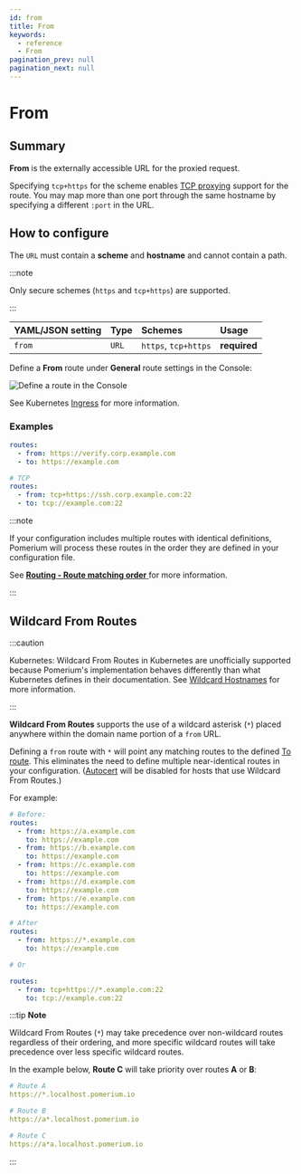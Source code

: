 ```yaml
---
id: from
title: From
keywords:
  - reference
  - From
pagination_prev: null
pagination_next: null
---
```



# From

## Summary

**From** is the externally accessible URL for the proxied request.

Specifying `tcp+https` for the scheme enables [TCP proxying](/docs/capabilities/tcp/) support for the route. You may map more than one port through the same hostname by specifying a different `:port` in the URL.

## How to configure

The `URL` must contain a **scheme** and **hostname** and cannot contain a path.

:::note

Only secure schemes (`https` and `tcp+https`) are supported.

:::

<Tabs>
<TabItem value="Core" label="Core">

| **YAML**/**JSON** setting | **Type** | **Schemes**          | **Usage**    |
| :------------------------ | :------- | :------------------- | :----------- |
| `from`                    | `URL`    | `https`, `tcp+https` | **required** |

</TabItem>
<TabItem value="Enterprise" label="Enterprise">

Define a **From** route under **General** route settings in the Console:

![Define a route in the Console](../img/routes/from-route.png)

</TabItem>
<TabItem value="Kubernetes" label="Kubernetes">

See Kubernetes [Ingress](/docs/deploy/k8s/ingress) for more information.

</TabItem>
</Tabs>

### Examples

```yaml
routes:
  - from: https://verify.corp.example.com
  - to: https://example.com

# TCP
routes:
  - from: tcp+https://ssh.corp.example.com:22
  - to: tcp://example.com:22
```

:::note

If your configuration includes multiple routes with identical definitions, Pomerium will process these routes in the order they are defined in your configuration file.

See [**Routing - Route matching order** ](/docs/capabilities/routing#route-matching-order) for more information.

:::

## Wildcard From Routes

:::caution

Kubernetes: Wildcard From Routes in Kubernetes are unofficially supported because Pomerium's implementation behaves differently than what Kubernetes defines in their documentation. See [Wildcard Hostnames](https://kubernetes.io/docs/concepts/services-networking/ingress/#hostname-wildcards) for more information.

:::

**Wildcard From Routes** supports the use of a wildcard asterisk (`*`) placed anywhere within the domain name portion of a `from` URL.

Defining a `from` route with `*` will point any matching routes to the defined [To route](/docs/reference/routes/to). This eliminates the need to define multiple near-identical routes in your configuration. ([Autocert](/docs/reference/autocert) will be disabled for hosts that use Wildcard From Routes.)

For example:

```yaml
# Before:
routes:
  - from: https://a.example.com
    to: https://example.com
  - from: https://b.example.com
    to: https://example.com
  - from: https://c.example.com
    to: https://example.com
  - from: https://d.example.com
    to: https://example.com
  - from: https://e.example.com
    to: https://example.com

# After
routes:
  - from: https://*.example.com
    to: https://example.com

# Or

routes:
  - from: tcp+https://*.example.com:22
    to: tcp://example.com:22
```

:::tip **Note**

Wildcard From Routes (`*`) may take precedence over non-wildcard routes regardless of their ordering, and more specific wildcard routes will take precedence over less specific wildcard routes.

In the example below, **Route C** will take priority over routes **A** or **B**:

```yaml
# Route A
https://*.localhost.pomerium.io

# Route B
https://a*.localhost.pomerium.io

# Route C
https://a*a.localhost.pomerium.io
```

:::
